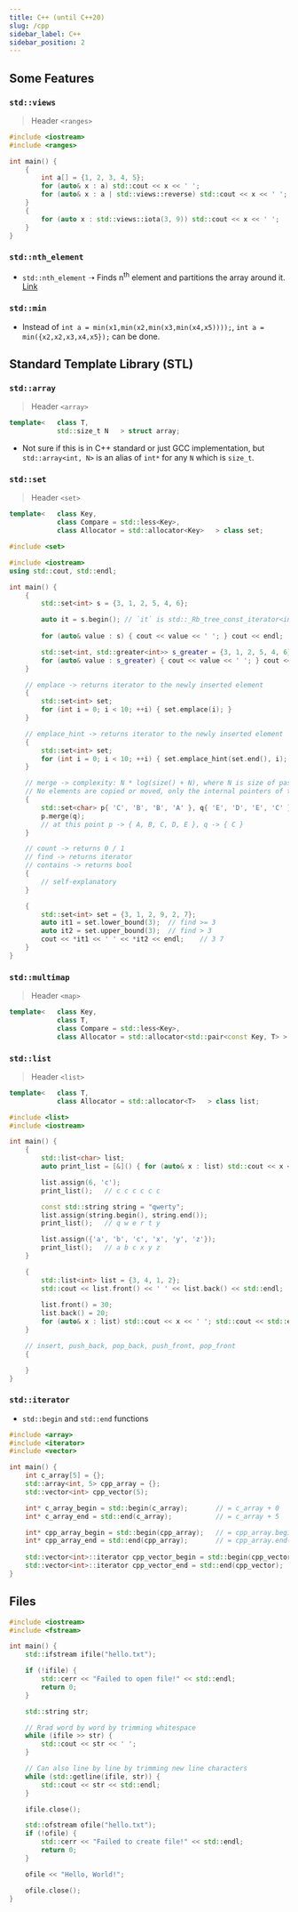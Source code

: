 ```yaml
---
title: C++ (until C++20)
slug: /cpp
sidebar_label: C++
sidebar_position: 2
---
```


## Some Features

### `std::views`
> Header `<ranges>`

```cpp
#include <iostream>
#include <ranges>

int main() {
    {
        int a[] = {1, 2, 3, 4, 5};
        for (auto& x : a) std::cout << x << ' ';                        // 1 2 3 4 5
        for (auto& x : a | std::views::reverse) std::cout << x << ' ';  // 5 4 3 2 1
    }
    {
        for (auto x : std::views::iota(3, 9)) std::cout << x << ' ';    // 3 4 5 6 7 8 
    }
}
```

### `std::nth_element`
- `std::nth_element` ➝ Finds n<sup>th</sup> element and partitions the array around it. [Link](http://www.cplusplus.com/reference/algorithm/nth_element/)

### `std::min`
- Instead of `int a = min(x1,min(x2,min(x3,min(x4,x5))));`, `int a = min({x2,x2,x3,x4,x5});` can be done.

## Standard Template Library (STL)


### `std::array`
> Header `<array>`
```cpp
template<   class T,
            std::size_t N   > struct array;
```

- Not sure if this is in C++ standard or just GCC implementation, but `std::array<int, N>` is an alias of `int*` for any `N` which is `size_t`.


### `std::set`
> Header `<set>`
```cpp
template<   class Key,
            class Compare = std::less<Key>,
            class Allocator = std::allocator<Key>   > class set;
```

```cpp
#include <set>

#include <iostream>
using std::cout, std::endl;

int main() {
    {
        std::set<int> s = {3, 1, 2, 5, 4, 6};

        auto it = s.begin(); // `it` is std::_Rb_tree_const_iterator<int> in GCC
        
        for (auto& value : s) { cout << value << ' '; } cout << endl;   // 1 2 3 4 5 6

        std::set<int, std::greater<int>> s_greater = {3, 1, 2, 5, 4, 6};
        for (auto& value : s_greater) { cout << value << ' '; } cout << endl;   // 6 5 4 3 2 1
    }

    // emplace -> returns iterator to the newly inserted element
    {
        std::set<int> set;
        for (int i = 0; i < 10; ++i) { set.emplace(i); }
    }

    // emplace_hint -> returns iterator to the newly inserted element
    {
        std::set<int> set;
        for (int i = 0; i < 10; ++i) { set.emplace_hint(set.end(), i); }
    }

    // merge -> complexity: N * log(size() + N), where N is size of passed in set / multiset.
    // No elements are copied or moved, only the internal pointers of the container nodes are repointed. 
    {
        std::set<char> p{ 'C', 'B', 'B', 'A' }, q{ 'E', 'D', 'E', 'C' };
        p.merge(q);
        // at this point p -> { A, B, C, D, E }, q -> { C }
    }

    // count -> returns 0 / 1
    // find -> returns iterator
    // contains -> returns bool
    {
        // self-explanatory
    }

    {
        std::set<int> set = {3, 1, 2, 9, 2, 7};
        auto it1 = set.lower_bound(3);  // find >= 3
        auto it2 = set.upper_bound(3);  // find > 3
        cout << *it1 << ' ' << *it2 << endl;    // 3 7
    }
}
```

### `std::multimap`
> Header `<map>`
```cpp
template<   class Key,
            class T,
            class Compare = std::less<Key>,
            class Allocator = std::allocator<std::pair<const Key, T> >   > class multimap;
```

### `std::list`
> Header `<list>`
```cpp
template<   class T,
            class Allocator = std::allocator<T>   > class list;
```

```cpp
#include <list>
#include <iostream>

int main() {
    {
        std::list<char> list;
        auto print_list = [&]() { for (auto& x : list) std::cout << x << ' '; std::cout << std::endl; };

        list.assign(6, 'c');
        print_list();   // c c c c c c

        const std::string string = "qwerty";
        list.assign(string.begin(), string.end());
        print_list();   // q w e r t y

        list.assign({'a', 'b', 'c', 'x', 'y', 'z'});
        print_list();   // a b c x y z
    }

    {
        std::list<int> list = {3, 4, 1, 2};
        std::cout << list.front() << ' ' << list.back() << std::endl;           // 3 2
        
        list.front() = 30;
        list.back() = 20;
        for (auto& x : list) std::cout << x << ' '; std::cout << std::endl;     // 30 4 1 20
    }

    // insert, push_back, pop_back, push_front, pop_front
    {

    }
}
```


### `std::iterator`

- `std::begin` and `std::end` functions
```cpp
#include <array>
#include <iterator>
#include <vector>

int main() {
    int c_array[5] = {};
    std::array<int, 5> cpp_array = {};
    std::vector<int> cpp_vector(5);

    int* c_array_begin = std::begin(c_array);       // = c_array + 0
    int* c_array_end = std::end(c_array);           // = c_array + 5

    int* cpp_array_begin = std::begin(cpp_array);   // = cpp_array.begin();
    int* cpp_array_end = std::end(cpp_array);       // = cpp_array.end();
    
    std::vector<int>::iterator cpp_vector_begin = std::begin(cpp_vector); // = cpp_vector.begin();
    std::vector<int>::iterator cpp_vector_end = std::end(cpp_vector);     // = cpp_vector.end();
}
```


## Files

```cpp
#include <iostream>
#include <fstream>

int main() {
    std::ifstream ifile("hello.txt");

    if (!ifile) {
        std::cerr << "Failed to open file!" << std::endl;
        return 0;
    }

    std::string str;

    // Rrad word by word by trimming whitespace
    while (ifile >> str) {
        std::cout << str << ' ';
    }

    // Can also line by line by trimming new line characters
    while (std::getline(ifile, str)) {
        std::cout << str << std::endl;
    }

    ifile.close();

    std::ofstream ofile("hello.txt");
    if (!ofile) {
        std::cerr << "Failed to create file!" << std::endl;
        return 0;
    }

    ofile << "Hello, World!";

    ofile.close();
}
```
